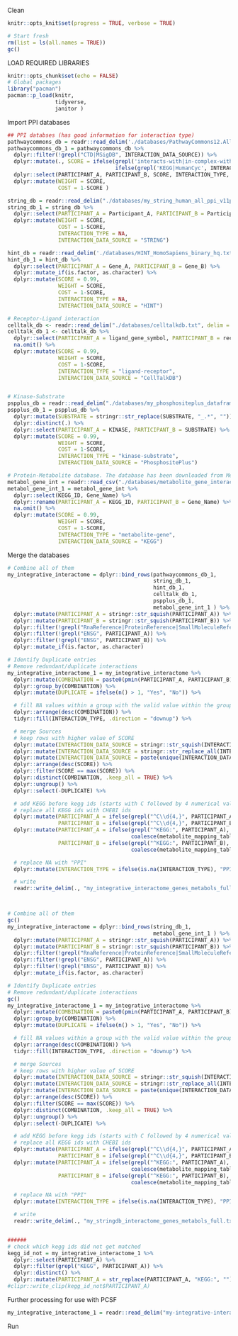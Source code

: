 Clean
```r
knitr::opts_knit$set(progress = TRUE, verbose = TRUE)

# Start fresh
rm(list = ls(all.names = TRUE))
gc()
```

LOAD REQUIRED LIBRARIES
```r
knitr::opts_chunk$set(echo = FALSE)
# Global packages
library("pacman")
pacman::p_load(knitr,
               tidyverse,
               janitor )
```

Import PPI databases
```r
## PPI databses (has good information for interaction type)
pathwaycommons_db = readr::read_delim('./databases/PathwayCommons12.All.hgnc.txt', delim = "\t", show_col_types = FALSE) 
pathwaycommons_db_1 = pathwaycommons_db %>%
  dplyr::filter(!grepl("CTD|MSigDB", INTERACTION_DATA_SOURCE)) %>%
  dplyr::mutate(., SCORE = ifelse(grepl('interacts-with|in-complex-with', INTERACTION_TYPE), 0.99, # high-confident interactions
                                  ifelse(grepl('KEGG|HumanCyc', INTERACTION_DATA_SOURCE), 0.99, 0.7))) %>% # high-confident interactions 
  dplyr::select(PARTICIPANT_A, PARTICIPANT_B, SCORE, INTERACTION_TYPE, INTERACTION_DATA_SOURCE) %>%
  dplyr::mutate(WEIGHT = SCORE,
                COST = 1-SCORE )

string_db = readr::read_delim("./databases/my_string_human_all_ppi_v11p5.txt", delim = "\t", show_col_types = FALSE)
string_db_1 = string_db %>%
  dplyr::select(PARTICIPANT_A = Participant_A, PARTICIPANT_B = Participant_B, SCORE = Score) %>%
  dplyr::mutate(WEIGHT = SCORE,
                COST = 1-SCORE,
                INTERACTION_TYPE = NA,
                INTERACTION_DATA_SOURCE = "STRING")

hint_db = readr::read_delim('./databases/HINT_HomoSapiens_binary_hq.txt', delim = "\t", show_col_types = FALSE)
hint_db_1 = hint_db %>%
  dplyr::select(PARTICIPANT_A = Gene_A, PARTICIPANT_B = Gene_B) %>%
  dplyr::mutate_if(is.factor, as.character) %>%
  dplyr::mutate(SCORE = 0.99,
                WEIGHT = SCORE,
                COST = 1-SCORE,
                INTERACTION_TYPE = NA,
                INTERACTION_DATA_SOURCE = "HINT")

# Receptor-Ligand interaction
celltalk_db <- readr::read_delim("./databases/celltalkdb.txt", delim = "\t", show_col_types = FALSE)
celltalk_db_1 <- celltalk_db %>%
  dplyr::select(PARTICIPANT_A = ligand_gene_symbol, PARTICIPANT_B = receptor_gene_symbol) %>%
  na.omit() %>%
  dplyr::mutate(SCORE = 0.99,
                WEIGHT = SCORE,
                COST = 1-SCORE,
                INTERACTION_TYPE = "ligand-receptor",
                INTERACTION_DATA_SOURCE = "CellTalkDB")


# Kinase-Substrate
pspplus_db = readr::read_delim("./databases/my_phosphositeplus_dataframe.txt", delim = "\t", show_col_types = FALSE)
pspplus_db_1 = pspplus_db %>%
  dplyr::mutate(SUBSTRATE = stringr::str_replace(SUBSTRATE, "_.*", "")) %>%
  dplyr::distinct(.) %>%
  dplyr::select(PARTICIPANT_A = KINASE, PARTICIPANT_B = SUBSTRATE) %>%
  dplyr::mutate(SCORE = 0.99,
                WEIGHT = SCORE,
                COST = 1-SCORE,
                INTERACTION_TYPE = "kinase-substrate",
                INTERACTION_DATA_SOURCE = "PhosphositePlus")

# Protein-Metabolite database. The database has been downloaded from MetaBridge
metabol_gene_int = readr::read_csv("./databases/metabolite_gene_interactions.csv", show_col_types = FALSE)
metabol_gene_int_1 = metabol_gene_int %>% 
  dplyr::select(KEGG_ID, Gene_Name) %>% 
  dplyr::rename(PARTICIPANT_A = KEGG_ID, PARTICIPANT_B = Gene_Name) %>%
  na.omit() %>%
  dplyr::mutate(SCORE = 0.99,
                WEIGHT = SCORE,
                COST = 1-SCORE,
                INTERACTION_TYPE = "metabolite-gene",
                INTERACTION_DATA_SOURCE = "KEGG")

```

Merge the databases
```r
# Combine all of them
my_integrative_interactome = dplyr::bind_rows(pathwaycommons_db_1,
                                              string_db_1,
                                              hint_db_1,
                                              celltalk_db_1,
                                              pspplus_db_1,
                                              metabol_gene_int_1 ) %>% 
  dplyr::mutate(PARTICIPANT_A = stringr::str_squish(PARTICIPANT_A)) %>%
  dplyr::mutate(PARTICIPANT_B = stringr::str_squish(PARTICIPANT_B)) %>%
  dplyr::filter(!grepl("RnaReference|ProteinReference|SmallMoleculeReference|DnaRegionReference|DnaReference|PARTICIPANT_TYPE|RnaRegionReference", INTERACTION_TYPE)) %>%
  dplyr::filter(!grepl("ENSG", PARTICIPANT_A)) %>%
  dplyr::filter(!grepl("ENSG", PARTICIPANT_B)) %>%
  dplyr::mutate_if(is.factor, as.character)

# Identify Duplicate entries
# Remove redundant/duplicate interactions
my_integrative_interactome_1 = my_integrative_interactome %>%
  dplyr::mutate(COMBINATION = paste0(pmin(PARTICIPANT_A, PARTICIPANT_B), pmax(PARTICIPANT_A, PARTICIPANT_B))) %>%
  dplyr::group_by(COMBINATION) %>%
  dplyr::mutate(DUPLICATE = ifelse(n() > 1, "Yes", "No")) %>%

  # fill NA values within a group with the valid value within the group
  dplyr::arrange(desc(COMBINATION)) %>%
  tidyr::fill(INTERACTION_TYPE, .direction = "downup") %>%

  # merge Sources
  # keep rows with higher value of SCORE
  dplyr::mutate(INTERACTION_DATA_SOURCE = stringr::str_squish(INTERACTION_DATA_SOURCE)) %>%
  dplyr::mutate(INTERACTION_DATA_SOURCE = stringr::str_replace_all(INTERACTION_DATA_SOURCE, ";", "; ")) %>%
  dplyr::mutate(INTERACTION_DATA_SOURCE = paste(unique(INTERACTION_DATA_SOURCE), collapse = "; ")) %>%
  dplyr::arrange(desc(SCORE)) %>%
  dplyr::filter(SCORE == max(SCORE)) %>%
  dplyr::distinct(COMBINATION, .keep_all = TRUE) %>%
  dplyr::ungroup() %>%
  dplyr::select(-DUPLICATE) %>%

  # add KEGG before kegg ids (starts with C followed by 4 numerical values) for identification & replacement later
  # replace all KEGG ids with CHEBI ids
  dplyr::mutate(PARTICIPANT_A = ifelse(grepl("^C\\d{4,}", PARTICIPANT_A), paste0("KEGG:", PARTICIPANT_A), PARTICIPANT_A),
                PARTICIPANT_B = ifelse(grepl("^C\\d{4,}", PARTICIPANT_B), paste0("KEGG:", PARTICIPANT_B), PARTICIPANT_B)  ) %>%
  dplyr::mutate(PARTICIPANT_A = ifelse(grepl("^KEGG:", PARTICIPANT_A), 
                                       coalesce(metabolite_mapping_table_modified_1$chebi_id[match(PARTICIPANT_A, metabolite_mapping_table_modified_1$kegg_id)], PARTICIPANT_A), PARTICIPANT_A),
                PARTICIPANT_B = ifelse(grepl("^KEGG:", PARTICIPANT_B), 
                                       coalesce(metabolite_mapping_table_modified_1$chebi_id[match(PARTICIPANT_B, metabolite_mapping_table_modified_1$kegg_id)], PARTICIPANT_B), PARTICIPANT_B) ) %>%

  # replace NA with "PPI"
  dplyr::mutate(INTERACTION_TYPE = ifelse(is.na(INTERACTION_TYPE), "PPI", INTERACTION_TYPE)) %>%

  # write
  readr::write_delim(., "my_integrative_interactome_genes_metabols_full.txt", delim = "\t")



# Combine all of them
gc()
my_integrative_interactome = dplyr::bind_rows(string_db_1,
                                              metabol_gene_int_1 ) %>% 
  dplyr::mutate(PARTICIPANT_A = stringr::str_squish(PARTICIPANT_A)) %>%
  dplyr::mutate(PARTICIPANT_B = stringr::str_squish(PARTICIPANT_B)) %>%
  dplyr::filter(!grepl("RnaReference|ProteinReference|SmallMoleculeReference|DnaRegionReference|DnaReference|PARTICIPANT_TYPE|RnaRegionReference", INTERACTION_TYPE)) %>%
  dplyr::filter(!grepl("ENSG", PARTICIPANT_A)) %>%
  dplyr::filter(!grepl("ENSG", PARTICIPANT_B)) %>%
  dplyr::mutate_if(is.factor, as.character)

# Identify Duplicate entries
# Remove redundant/duplicate interactions
gc()
my_integrative_interactome_1 = my_integrative_interactome %>%
  dplyr::mutate(COMBINATION = paste0(pmin(PARTICIPANT_A, PARTICIPANT_B), pmax(PARTICIPANT_A, PARTICIPANT_B))) %>%
  dplyr::group_by(COMBINATION) %>%
  dplyr::mutate(DUPLICATE = ifelse(n() > 1, "Yes", "No")) %>%

  # fill NA values within a group with the valid value within the group
  dplyr::arrange(desc(COMBINATION)) %>%
  tidyr::fill(INTERACTION_TYPE, .direction = "downup") %>%

  # merge Sources
  # keep rows with higher value of SCORE
  dplyr::mutate(INTERACTION_DATA_SOURCE = stringr::str_squish(INTERACTION_DATA_SOURCE)) %>%
  dplyr::mutate(INTERACTION_DATA_SOURCE = stringr::str_replace_all(INTERACTION_DATA_SOURCE, ";", "; ")) %>%
  dplyr::mutate(INTERACTION_DATA_SOURCE = paste(unique(INTERACTION_DATA_SOURCE), collapse = "; ")) %>%
  dplyr::arrange(desc(SCORE)) %>%
  dplyr::filter(SCORE == max(SCORE)) %>%
  dplyr::distinct(COMBINATION, .keep_all = TRUE) %>%
  dplyr::ungroup() %>%
  dplyr::select(-DUPLICATE) %>%

  # add KEGG before kegg ids (starts with C followed by 4 numerical values) for identification & replacement later
  # replace all KEGG ids with CHEBI ids
  dplyr::mutate(PARTICIPANT_A = ifelse(grepl("^C\\d{4,}", PARTICIPANT_A), paste0("KEGG:", PARTICIPANT_A), PARTICIPANT_A),
                PARTICIPANT_B = ifelse(grepl("^C\\d{4,}", PARTICIPANT_B), paste0("KEGG:", PARTICIPANT_B), PARTICIPANT_B)  ) %>%
  dplyr::mutate(PARTICIPANT_A = ifelse(grepl("^KEGG:", PARTICIPANT_A), 
                                       coalesce(metabolite_mapping_table_modified_1$chebi_id[match(PARTICIPANT_A, metabolite_mapping_table_modified_1$kegg_id)], PARTICIPANT_A), PARTICIPANT_A),
                PARTICIPANT_B = ifelse(grepl("^KEGG:", PARTICIPANT_B), 
                                       coalesce(metabolite_mapping_table_modified_1$chebi_id[match(PARTICIPANT_B, metabolite_mapping_table_modified_1$kegg_id)], PARTICIPANT_B), PARTICIPANT_B) ) %>%

  # replace NA with "PPI"
  dplyr::mutate(INTERACTION_TYPE = ifelse(is.na(INTERACTION_TYPE), "PPI", INTERACTION_TYPE)) %>%

  # write
  readr::write_delim(., "my_stringdb_interactome_genes_metabols_full.txt", delim = "\t")


######
# check which kegg ids did not get matched
kegg_id_not = my_integrative_interactome_1 %>%
  dplyr::select(PARTICIPANT_A) %>%
  dplyr::filter(grepl("KEGG", PARTICIPANT_A)) %>%
  dplyr::distinct() %>%
  dplyr::mutate(PARTICIPANT_A = str_replace(PARTICIPANT_A, "KEGG:", ""))
#clipr::write_clip(kegg_id_not$PARTICIPANT_A)
```

Further processing for use with PCSF
```r
my_integrative_interactome_1 = readr::read_delim("my-integrative-interactome-genes-metabols-full.txt", delim = "\t", show_col_types = FALSE)
```

Run
```r

```

